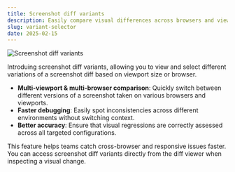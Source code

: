 ```yaml
---
title: Screenshot diff variants
description: Easily compare visual differences across browsers and viewports
slug: variant-selector
date: 2025-02-15
---
```


![Screenshot diff variants](/assets/changelogs/variant-selector/variant-selector.jpg)

Introduing screenshot diff variants, allowing you to view and select different variations of a screenshot diff based on viewport size or browser.

- **Multi-viewport & multi-browser comparison**: Quickly switch between different versions of a screenshot taken on various browsers and viewports.
- **Faster debugging**: Easily spot inconsistencies across different environments without switching context.
- **Better accuracy**: Ensure that visual regressions are correctly assessed across all targeted configurations.

This feature helps teams catch cross-browser and responsive issues faster. You can access screenshot diff variants directly from the diff viewer when inspecting a visual change.
